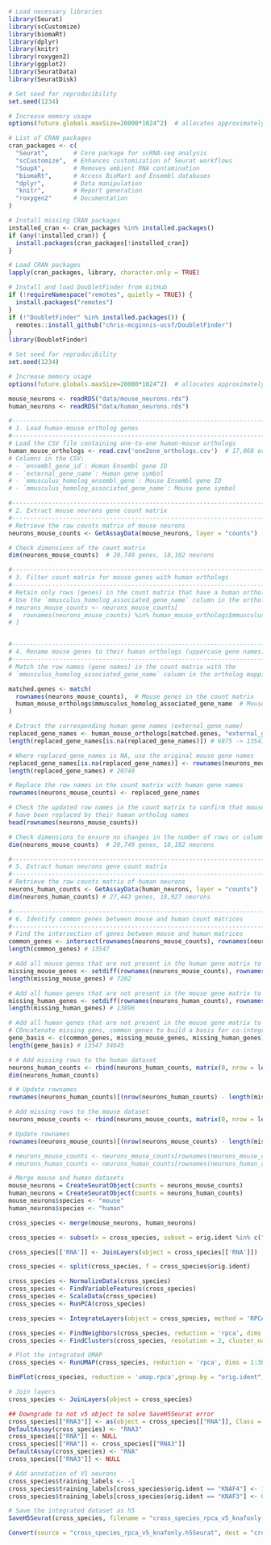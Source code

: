 ```r
# Load necessary libraries
library(Seurat)               
library(scCustomize)          
library(biomaRt)
library(dplyr)
library(knitr)
library(roxygen2)
library(ggplot2)
library(SeuratData)
library(SeuratDisk)

# Set seed for reproducibility
set.seed(1234)

# Increase memory usage
options(future.globals.maxSize=20000*1024^2)  # allocates approximately 20GiB for global variables in future expressions
```

```r
# List of CRAN packages
cran_packages <- c(
  "Seurat",       # Core package for scRNA-seq analysis
  "scCustomize",  # Enhances customization of Seurat workflows
  "SoupX",        # Removes ambient RNA contamination
  "biomaRt",      # Access BioMart and Ensembl databases
  "dplyr",        # Data manipulation
  "knitr",        # Report generation
  "roxygen2"      # Documentation
)

# Install missing CRAN packages
installed_cran <- cran_packages %in% installed.packages()
if (any(!installed_cran)) {
  install.packages(cran_packages[!installed_cran])
}

# Load CRAN packages
lapply(cran_packages, library, character.only = TRUE)

# Install and load DoubletFinder from GitHub
if (!requireNamespace("remotes", quietly = TRUE)) {
  install.packages("remotes")
}
if (!"DoubletFinder" %in% installed.packages()) {
  remotes::install_github("chris-mcginnis-ucsf/DoubletFinder")
}
library(DoubletFinder)

# Set seed for reproducibility
set.seed(1234)

# Increase memory usage
options(future.globals.maxSize=20000*1024^2)  # allocates approximately 20GiB for global variables in future expressions
```


```r
mouse_neurons <- readRDS("data/mouse_neurons.rds")
human_neurons <- readRDS("data/human_neurons.rds")
```

```r
#-------------------------------------------------------------------------------
# 1. Load human-mouse ortholog genes
#-------------------------------------------------------------------------------
# Load the CSV file containing one-to-one human-mouse orthologs
human_mouse_orthologs <- read.csv('one2one_orthologs.csv')  # 17,068 orthologs
# Columns in the CSV:
# - `ensembl_gene_id`: Human Ensembl gene ID
# - `external_gene_name`: Human gene symbol
# - `mmusculus_homolog_ensembl_gene`: Mouse Ensembl gene ID
# - `mmusculus_homolog_associated_gene_name`: Mouse gene symbol

#-------------------------------------------------------------------------------
# 2. Extract mouse neurons gene count matrix
#-------------------------------------------------------------------------------
# Retrieve the raw counts matrix of mouse neurons
neurons_mouse_counts <- GetAssayData(mouse_neurons, layer = "counts")

# Check dimensions of the count matrix
dim(neurons_mouse_counts)  # 20,749 genes, 18,102 neurons
```	

```r
#-------------------------------------------------------------------------------
# 3. Filter count matrix for mouse genes with human orthologs
#-------------------------------------------------------------------------------
# Retain only rows (genes) in the count matrix that have a human ortholog
# Use the `mmusculus_homolog_associated_gene_name` column in the ortholog mapping
# neurons_mouse_counts <- neurons_mouse_counts[
#   rownames(neurons_mouse_counts) %in% human_mouse_orthologs$mmusculus_homolog_associated_gene_name, 
# ]


#-------------------------------------------------------------------------------
# 4. Rename mouse genes to their human orthologs (uppercase gene names)
#-------------------------------------------------------------------------------
# Match the row names (gene names) in the count matrix with the
# `mmusculus_homolog_associated_gene_name` column in the ortholog mapping.

matched.genes <- match(
  rownames(neurons_mouse_counts),  # Mouse genes in the count matrix
  human_mouse_orthologs$mmusculus_homolog_associated_gene_name  # Mouse genes in the ortholog mapping
)
```

```r
# Extract the corresponding human gene names (external_gene_name)
replaced_gene_names <- human_mouse_orthologs[matched.genes, "external_gene_name"]
length(replaced_gene_names[is.na(replaced_gene_names)]) # 6875 -> 13547 matched genes
```

```r
# Where replaced_gene_names is NA, use the original mouse gene names
replaced_gene_names[is.na(replaced_gene_names)] <- rownames(neurons_mouse_counts)[is.na(replaced_gene_names)]
length(replaced_gene_names) # 20749
```

```r
# Replace the row names in the count matrix with human gene names
rownames(neurons_mouse_counts) <- replaced_gene_names

# Check the updated row names in the count matrix to confirm that mouse gene names
# have been replaced by their human ortholog names
head(rownames(neurons_mouse_counts))

# Check dimensions to ensure no changes in the number of rows or columns
dim(neurons_mouse_counts)  # 20,749 genes, 18,102 neurons
```	

```r
#-------------------------------------------------------------------------------
# 5. Extract human neurons gene count matrix
#------------------------------------------------------------------------------- 
# Retrieve the raw counts matrix of human neurons
neurons_human_counts <- GetAssayData(human_neurons, layer = "counts")
dim(neurons_human_counts) # 27,443 genes, 18,927 neurons

#-------------------------------------------------------------------------------
# 6. Identify common genes between mouse and human count matrices
#-------------------------------------------------------------------------------
# Find the intersection of genes between mouse and human matrices
common_genes <- intersect(rownames(neurons_mouse_counts), rownames(neurons_human_counts))
length(common_genes) # 13547
```

```r
# Add all mouse genes that are not present in the human gene matrix to the human data with 0 counts
missing_mouse_genes <- setdiff(rownames(neurons_mouse_counts), rownames(neurons_human_counts))
length(missing_mouse_genes) # 7202

# Add all human genes that are not present in the mouse gene matrix to the mouse data with 0 counts
missing_human_genes <- setdiff(rownames(neurons_human_counts), rownames(neurons_mouse_counts))
length(missing_human_genes) # 13896
```

```r
# Add all human genes that are not present in the mouse gene matrix to the mouse data with 0 counts
# COncatenate missing gens, common genes to build a basis for co-integration
gene_basis <- c(common_genes, missing_mouse_genes, missing_human_genes)
length(gene_basis) # 13547 34645
```

```r
# # Add missing rows to the human dataset 
neurons_human_counts <- rbind(neurons_human_counts, matrix(0, nrow = length(missing_mouse_genes), ncol = ncol(neurons_human_counts)))
dim(neurons_human_counts)
```

```r
# # Update rownames 
rownames(neurons_human_counts)[(nrow(neurons_human_counts) - length(missing_mouse_genes) + 1):nrow(neurons_human_counts)] <- missing_mouse_genes
```

```r
# Add missing rows to the mouse dataset
neurons_mouse_counts <- rbind(neurons_mouse_counts, matrix(0, nrow = length(missing_human_genes), ncol = ncol(neurons_mouse_counts)))

# Update rownames
rownames(neurons_mouse_counts)[(nrow(neurons_mouse_counts) - length(missing_human_genes) + 1):nrow(neurons_mouse_counts)] <- missing_human_genes
```

```r
# neurons_mouse_counts <- neurons_mouse_counts[rownames(neurons_mouse_counts) %in% gene_basis, ]
# neurons_human_counts <- neurons_human_counts[rownames(neurons_human_counts) %in% gene_basis, ] 
```

```r
# Merge mouse and human datasets
mouse_neurons = CreateSeuratObject(counts = neurons_mouse_counts)
human_neurons = CreateSeuratObject(counts = neurons_human_counts)
mouse_neurons$species <- "mouse"
human_neurons$species <- "human"
```

```r
cross_species <- merge(mouse_neurons, human_neurons)
```

```r
cross_species <- subset(x = cross_species, subset = orig.ident %in% c("KNAF11", "KNAF10", "KNAF9", "KNAF8", "KNAF3", "KNAF4"))
```

```r
cross_species[['RNA']] <- JoinLayers(object = cross_species[['RNA']])
```

```r
cross_species <- split(cross_species, f = cross_species$orig.ident)
```

```r
cross_species <- NormalizeData(cross_species)
cross_species <- FindVariableFeatures(cross_species)
cross_species <- ScaleData(cross_species)
cross_species <- RunPCA(cross_species)
```

```r
cross_species <- IntegrateLayers(object = cross_species, method = 'RPCAIntegration', orig.reduction = 'pca', new.reduction = 'rpca', verbose = TRUE, k.weight = 80)
```

```r
cross_species <- FindNeighbors(cross_species, reduction = 'rpca', dims = 1:30)
cross_species <- FindClusters(cross_species, resolution = 2, cluster_names = 'rpca_clusters')

# Plot the integrated UMAP
cross_species <- RunUMAP(cross_species, reduction = 'rpca', dims = 1:30, reduction.name = 'umap.rpca')
```

```r
DimPlot(cross_species, reduction = 'umap.rpca',group.by = "orig.ident", title = 'Cross-species rpca integration UMAP')
```

```r
# Join layers
cross_species <- JoinLayers(object = cross_species)
```

```r
## Downgrade to not v5 object to solve SaveH5Seurat error
cross_species[["RNA3"]] <- as(object = cross_species[["RNA"]], Class = "Assay")
DefaultAssay(cross_species) <- "RNA3"
cross_species[["RNA"]] <- NULL
cross_species[["RNA"]] <- cross_species[["RNA3"]]
DefaultAssay(cross_species) <- "RNA"
cross_species[["RNA3"]] <- NULL
```

```r
# Add annotation of V1 neurons
cross_species$training_labels <- -1
cross_species$training_labels[cross_species$orig.ident == "KNAF4"] <- 1
cross_species$training_labels[cross_species$orig.ident == "KNAF3"] <- 0
```

```r
# Save the integrated dataset as h5
SaveH5Seurat(cross_species, filename = "cross_species_rpca_v5_knafonly.h5Seurat", overwrite = TRUE)

```	

```r
Convert(source = "cross_species_rpca_v5_knafonly.h5Seurat", dest = "cross_species_rpca_v5_knafonly.h5ad", overwrite = TRUE)
```	
